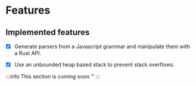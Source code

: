 # Features

## Implemented features

- [x] Generate parsers from a Javascript grammar and manipulate them with a Rust API.
- [x] Use an unbounded heap based stack to prevent stack overflows.


:::info
This section is coming soon &trade;
:::
